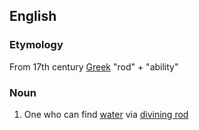 ==English==
===Etymology===
From 17th century [[Greek]] "rod" + "ability"

===Noun===
{{en-noun}}

# One who can find [[water]] via [[divining rod]]